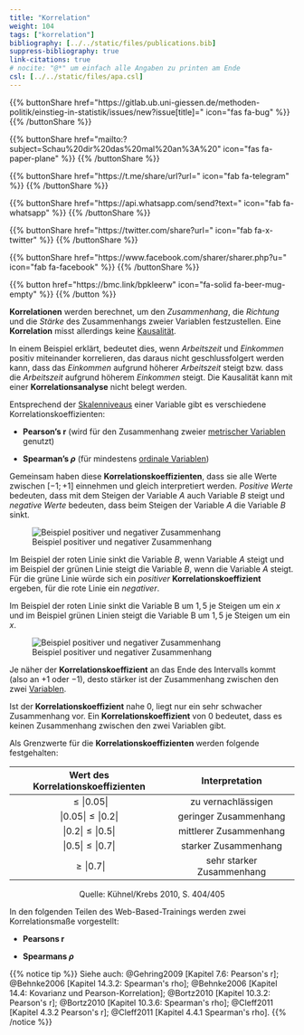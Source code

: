 ```yaml
---
title: "Korrelation"
weight: 104
tags: ["korrelation"]
bibliography: [../../static/files/publications.bib]
suppress-bibliography: true
link-citations: true
# nocite: "@*" um einfach alle Angaben zu printen am Ende
csl: [../../static/files/apa.csl]
---
```


{{% buttonShare href=\"https\:\/\/gitlab.ub.uni-giessen.de\/methoden-politik\/einstieg-in-statistik\/issues\/new?issue[title]=\" icon=\"fas fa-bug\" %}} {{% /buttonShare %}} 

{{% buttonShare href=\"mailto\:?subject=Schau\%20dir\%20das\%20mal\%20an\%3A\%20\" icon=\"fas fa-paper-plane\" %}} {{% /buttonShare %}}

{{% buttonShare href=\"https\:\/\/t.me\/share\/url?url=\" icon=\"fab fa-telegram\" %}} {{% /buttonShare %}}

{{% buttonShare href=\"https\:\/\/api.whatsapp.com\/send?text=\" icon=\"fab fa-whatsapp\" %}} {{% /buttonShare %}}

{{% buttonShare href=\"https\:\/\/twitter.com\/share?url=\" icon=\"fab fa-x-twitter\" %}} {{% /buttonShare %}}

{{% buttonShare href=\"https\:\/\/www.facebook.com\/sharer\/sharer.php?u=\" icon=\"fab fa-facebook\" %}} {{% /buttonShare %}}

{{% button href=\"https\:\/\/bmc.link\/bpkleerw\" icon=\"fa-solid fa-beer-mug-empty\" %}} {{% /button %}}

**Korrelationen** werden berechnet, um den *Zusammenhang*, die *Richtung* und die *Stärke* des Zusammenhangs zweier Variablen festzustellen. Eine **Korrelation** misst allerdings keine [Kausalität](../../glossar/kausalitaet/index.html).

In einem Beispiel erklärt, bedeutet dies, wenn *Arbeitszeit* und *Einkommen* positiv miteinander korrelieren, das daraus nicht geschlussfolgert werden kann, dass das *Einkommen* aufgrund höherer *Arbeitszeit* steigt bzw. dass die *Arbeitszeit* aufgrund höherem *Einkommen* steigt. Die Kausalität kann mit einer **Korrelationsanalyse** nicht belegt werden.

Entsprechend der [Skalenniveaus](../../glossar/skalenniveau/index.html) einer Variable gibt es verschiedene Korrelationskoeffizienten:

- **Pearson's r** (wird für den Zusammenhang zweier [metrischer Variablen](../../glossar/metrischesskalenniveau/index.html) genutzt)

- **Spearman's $\rho$** (für mindestens [ordinale Variablen](../../glossar/ordinalskala/index.html))

Gemeinsam haben diese **Korrelationskoeffizienten**, dass sie alle Werte zwischen $[-1;+1]$ einnehmen und gleich interpretiert werden. *Positive Werte* bedeuten, dass mit dem Steigen der Variable $A$ auch Variable $B$ steigt und *negative Werte* bedeuten, dass beim Steigen der Variable $A$ die Variable $B$ sinkt.

![Beispiel positiver und negativer Zusammenhang](../images/korrelation1.png)

Im Beispiel der roten Linie sinkt die Variable $B$, wenn Variable $A$ steigt und im Beispiel der grünen Linie steigt die Variable $B$, wenn die Variable $A$ steigt. Für die grüne Linie würde sich ein *positiver* **Korrelationskoeffizient** ergeben, für die rote Linie ein *negativer*.

Im Beispiel der roten Linie sinkt die Variable B um $1,5$ je Steigen um ein $x$ und im Beispiel grünen Linien steigt die Variable B um $1,5$ je Steigen um ein $x$.

![Beispiel positiver und negativer Zusammenhang](../images/korrelation2.png)

Je näher der **Korrelationskoeffizient** an das Ende des Intervalls kommt (also an $+1$ oder $−1$), desto stärker ist der Zusammenhang zwischen den zwei [Variablen](../../glossar/variable/index.html).

Ist der **Korrelationskoeffizient** nahe $0$, liegt nur ein sehr schwacher Zusammenhang vor. Ein **Korrelationskoeffizient** von $0$ bedeutet, dass es keinen Zusammenhang zwischen den zwei Variablen gibt.

Als Grenzwerte für die **Korrelationskoeffizienten** werden folgende festgehalten:

|Wert des Korrelationskoeffizienten | Interpretation | 
|:---:|:---:|
| $\leq |0.05|$ | zu vernachlässigen | 
| $|0.05| \leq |0.2|$ | geringer Zusammenhang |
| $|0.2| \leq |0.5|$ | mittlerer Zusammenhang |
| $|0.5| \leq |0.7|$ | starker Zusammenhang |
| $\geq |0.7|$ |  sehr starker Zusammenhang |
<center>Quelle: Kühnel/Krebs 2010, S. 404/405</center>

In den folgenden Teilen des Web-Based-Trainings werden zwei Korrelationsmaße vorgestellt:

- **Pearsons r** 

- **Spearmans $\rho$**

{{% notice tip %}}
Siehe auch: @Gehring2009 [Kapitel 7.6: Pearson's r]; @Behnke2006 [Kapitel 14.3.2: Spearman's rho]; @Behnke2006 [Kapitel 14.4: Kovarianz und Pearson-Korrelation]; @Bortz2010 [Kapitel 10.3.2: Pearson's r]; @Bortz2010 [Kapitel 10.3.6: Spearman's rho]; @Cleff2011 [Kapitel 4.3.2 Pearson's r]; @Cleff2011 [Kapitel 4.4.1 Spearman's rho].
{{% /notice %}}
